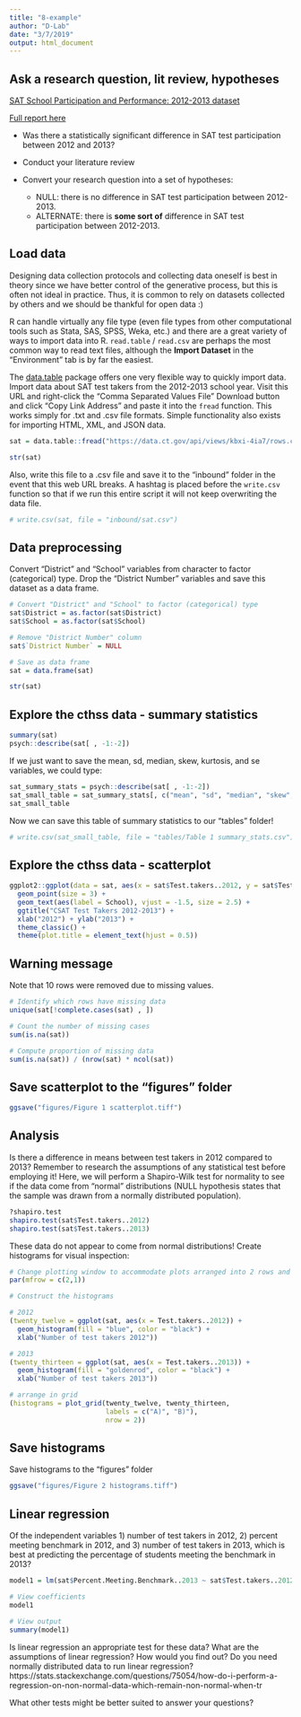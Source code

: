 ```yaml
---
title: "8-example"
author: "D-Lab"
date: "3/7/2019"
output: html_document
---
```


## Ask a research question, lit review, hypotheses

[SAT School Participation and Performance: 2012-2013 dataset](https://catalog.data.gov/dataset/sat-school-participation-and-performance-2012-2013)  

[Full report here](https://files.eric.ed.gov/fulltext/ED521173.pdf)

- Was there a statistically significant difference in SAT test participation between 2012 and 2013?  

- Conduct your literature review  

- Convert your research question into a set of hypotheses:  
  - NULL: there is no difference in SAT test participation between 2012-2013.  
  - ALTERNATE: there is **some sort of** difference in SAT test participation between 2012-2013.  

## Load data

Designing data collection protocols and collecting data oneself is best in theory since we have better control of the generative process, but this is often not ideal in practice. Thus, it is common to rely on datasets collected by others and we should be thankful for open data :) 

R can handle virtually any file type (even file types from other computational tools such as Stata, SAS, SPSS, Weka, etc.) and there are a great variety of ways to import data into R. `read.table` / `read.csv` are perhaps the most common way to read text files, although the **Import Dataset** in the "Environment" tab is by far the easiest. 

The [data.table](https://cran.r-project.org/web/packages/data.table/vignettes/datatable-intro.html) package offers one very flexible way to quickly import data. Import data about SAT test takers from the 2012-2013 school year. Visit this URL and right-click the "Comma Separated Values File" Download button and click "Copy Link Address" and paste it into the `fread` function. This works simply for .txt and .csv file formats. Simple functionality also exists for importing HTML, XML, and JSON data. 

```r
sat = data.table::fread("https://data.ct.gov/api/views/kbxi-4ia7/rows.csv?accessType=DOWNLOAD")

str(sat)
```

Also, write this file to a .csv file and save it to the "inbound" folder in the event that this web URL breaks. A hashtag is placed before the `write.csv` function so that if we run this entire script it will not keep overwriting the data file. 

```r
# write.csv(sat, file = "inbound/sat.csv")
```

## Data preprocessing

Convert "District" and "School" variables from character to factor (categorical) type. Drop the "District Number" variables and save this dataset as a data frame. 

```r
# Convert "District" and "School" to factor (categorical) type
sat$District = as.factor(sat$District)
sat$School = as.factor(sat$School)

# Remove "District Number" column
sat$`District Number` = NULL

# Save as data frame
sat = data.frame(sat)

str(sat)
```

## Explore the cthss data - summary statistics

```r
summary(sat)
psych::describe(sat[ , -1:-2])
```

If we just want to save the mean, sd, median, skew, kurtosis, and se variables, we could type: 

```r
sat_summary_stats = psych::describe(sat[ , -1:-2])
sat_small_table = sat_summary_stats[, c("mean", "sd", "median", "skew", "kurtosis")]
sat_small_table
```

Now we can save this table of summary statistics to our "tables" folder! 

```r
# write.csv(sat_small_table, file = "tables/Table 1 summary_stats.csv")
```

## Explore the cthss data - scatterplot

```r
ggplot2::ggplot(data = sat, aes(x = sat$Test.takers..2012, y = sat$Test.takers..2013)) + 
  geom_point(size = 3) + 
  geom_text(aes(label = School), vjust = -1.5, size = 2.5) + 
  ggtitle("CSAT Test Takers 2012-2013") + 
  xlab("2012") + ylab("2013") + 
  theme_classic() + 
  theme(plot.title = element_text(hjust = 0.5))
```

## Warning message
Note that 10 rows were removed due to missing values.

```r
# Identify which rows have missing data
unique(sat[!complete.cases(sat) , ])

# Count the number of missing cases
sum(is.na(sat))

# Compute proportion of missing data
sum(is.na(sat)) / (nrow(sat) * ncol(sat))
```

## Save scatterplot to the "figures" folder

```r
ggsave("figures/Figure 1 scatterplot.tiff")
```

## Analysis

Is there a difference in means between test takers in 2012 compared to 2013? Remember to research the assumptions of any statistical test before employing it! Here, we will perform a Shapiro-Wilk test for normality to see if the data come from "normal" distributions (NULL hypothesis states that the sample was drawn from a normally distributed population). 

```r
?shapiro.test
shapiro.test(sat$Test.takers..2012)
shapiro.test(sat$Test.takers..2013)
```

These data do not appear to come from normal distributions! Create histograms for visual inspection: 

```r
# Change plotting window to accommodate plots arranged into 2 rows and 1 column
par(mfrow = c(2,1))

# Construct the histograms

# 2012
(twenty_twelve = ggplot(sat, aes(x = Test.takers..2012)) + 
  geom_histogram(fill = "blue", color = "black") + 
  xlab("Number of test takers 2012"))

# 2013
(twenty_thirteen = ggplot(sat, aes(x = Test.takers..2013)) + 
  geom_histogram(fill = "goldenrod", color = "black") + 
  xlab("Number of test takers 2013"))

# arrange in grid
(histograms = plot_grid(twenty_twelve, twenty_thirteen,
                        labels = c("A)", "B)"),
                        nrow = 2))
```

## Save histograms

Save histograms to the "figures" folder

```r
ggsave("figures/Figure 2 histograms.tiff")
```

## Linear regression

Of the independent variables 1) number of test takers in 2012, 2) percent meeting benchmark in 2012, and 3) number of test takers in 2013, which is best at predicting the percentage of students meeting the benchmark in 2013?

```r
model1 = lm(sat$Percent.Meeting.Benchmark..2013 ~ sat$Test.takers..2012 + sat$Percent.Meeting.Benchmark..2012 + sat$Test.takers..2013)

# View coefficients
model1

# View output
summary(model1)
```

Is linear regression an appropriate test for these data? What are the assumptions of linear regression? How would you find out? Do you need normally distributed data to run linear regression? https://stats.stackexchange.com/questions/75054/how-do-i-perform-a-regression-on-non-normal-data-which-remain-non-normal-when-tr

What other tests might be better suited to answer your questions? 

